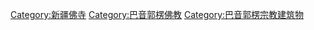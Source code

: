 [[Category:新疆佛寺|Category:新疆佛寺]]
[[Category:巴音郭楞佛教|Category:巴音郭楞佛教]]
[[Category:巴音郭楞宗教建筑物|Category:巴音郭楞宗教建筑物]]